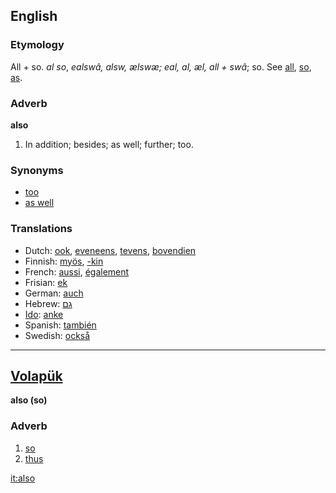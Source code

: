 ==English==

===Etymology===
All + so. {{OE.}} ''al so'', {{AS.}} ''ealswâ, alsw, ælswæ; eal, al, æl, all + swâ''; so. See [[all]], [[so]], [[as]].

===Adverb===
'''also'''
#In addition; besides; as well; further; too.

===Synonyms===
*[[too]]
*[[as well]]

===Translations===

*Dutch: [[ook]], [[eveneens]], [[tevens]], [[bovendien]]
*Finnish: [[myös]], [[-kin#Finnish|-kin]]
*French: [[aussi]], [[également]]
*Frisian: [[ek]]
*German: [[auch]]
*Hebrew: [[גם]]
*[[Ido]]: [[anke]]
*Spanish: [[también]]
*Swedish: [[också]]

----

==[[Volapük]]== 
'''also (so) '''
===Adverb===
# [[so]]
# [[thus]]

[[it:also]]